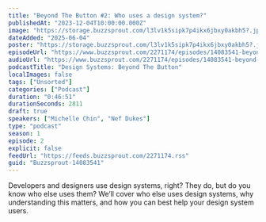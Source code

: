 ```yaml
---
title: "Beyond The Button #2: Who uses a design system?"
publishedAt: "2023-12-04T10:00:00.000Z"
image: "https://storage.buzzsprout.com/l3lv1k5sipk7p4ikx6jbxy0akbh5?.jpg"
dateAdded: "2025-06-04"
poster: "https://storage.buzzsprout.com/l3lv1k5sipk7p4ikx6jbxy0akbh5?.jpg"
episodeUrl: "https://www.buzzsprout.com/2271174/episodes/14083541-beyond-the-button-2-who-uses-a-design-system.mp3"
audioUrl: "https://www.buzzsprout.com/2271174/episodes/14083541-beyond-the-button-2-who-uses-a-design-system.mp3"
podcastTitle: "Design Systems: Beyond The Button"
localImages: false
tags: ["Unsorted"]
categories: ["Podcast"]
duration: "0:46:51"
durationSeconds: 2811
draft: true
speakers: ["Michelle Chin", "Nef Dukes"]
type: "podcast"
season: 1
episode: 2
explicit: false
feedUrl: "https://feeds.buzzsprout.com/2271174.rss"
guid: "Buzzsprout-14083541"
---
```

Developers and designers use design systems, right? They do, but do you know who else uses them? We’ll cover who else uses design systems, why understanding this matters, and how you can best help your design system users.
